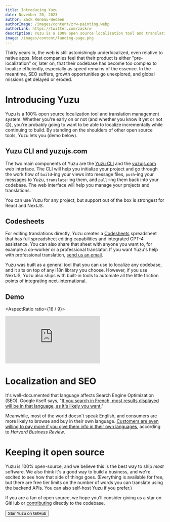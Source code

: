 ```yaml
---
title: Introducing Yuzu
date: November 20, 2023
author: Zack Reneau-Wedeen
authorImage: /images/content/zrw-painting.webp
authorLink: https://twitter.com/zackrw
description: Yuzu is a 100% open source localization tool and translation management system.
image: /images/content/landing-page.png
---
```


Thirty years in, the web is still astonishingly underlocalized, even relative to native apps.
Most companies feel that their product is either "pre-localization" or, later on,
that their codebase has become too complex to localize efficiently, especially as
speed remains of the essence. In the meantime, SEO suffers, growth opportunities go unexplored, and global missions get delayed or eroded. 

# Introducing Yuzu
Yuzu is a 100% open source localization tool and translation management system. Whether you're early on or not (and whether you know it yet or not 😊), you're probably going to want to be able to localize incrementally while continuing to build. By standing on the shoulders of other open source tools, Yuzu lets you (demo below).

## Yuzu CLI and yuzujs.com
The two main components of Yuzu are the [Yuzu CLI](https://www.npmjs.com/package/yuzu) and the [yuzujs.com](https://yuzujs.com) web interface. The CLI will help you initialize your project and go through the work flow of `build`-ing your views into message files,
`push`-ing your messages to Yuzu, `translate`-ing them, and `pull`-ing them back into your codebase. The web interface will help you manage your projects and translations.

You can use Yuzu for any project, but support out of the box is strongest for React and NextJS.

## Codesheets
For editing translations directly, Yuzu creates a [Codesheets](https://codesheets.com/) spreadsheet that has full spreadsheet editing capabilities and integrated GPT-4 assistance. You can also share that sheet with anyone you want to, for example a co-worker or a professional translator. If you want Yuzu's help with professional translation, [send us an email](mailto:contact@yuzujs.com).

Yuzu was built as a general tool that you can use to localize any codebase, and it sits on top of any i18n library you choose. However, if you use NextJS, Yuzu also ships with built-in tools to automate all the little friction points of integrating [next-international](https://next-international.vercel.app/).

## Demo
<AspectRatio ratio={16 / 9}>
<iframe src="https://www.youtube.com/embed/CJAIyXQ5wNU?si=Pwom6EEXA9ehZre_" title="YouTube video player" frameborder="0" allow="accelerometer; autoplay; clipboard-write; encrypted-media; gyroscope; picture-in-picture; web-share" allowfullscreen></iframe>
</AspectRatio>

# Localization and SEO
It's well-documented that language affects Search Engine Optimization (SEO). Google itself says, "[If you search in French, most results displayed will be in that language, as it's likely you want.](https://www.google.com/search/howsearchworks/how-search-works/ranking-results/)"

Meanwhile, most of the world doesn't speak English, and consumers are more likely to browse and buy in their own language. [Customers are even willing to pay more if you give them info in their own languages](https://hbr.org/2012/08/speak-to-global-customers-in-t), according to *Harvard Business Review*.

# Keeping it open source
Yuzu is 100% open-source, and we believe this is the best way to ship *most* software. We also think it's a good way to build a business, and we're excited to see how that side of things goes. (Everything is available for free, but there are free tier limits on the number of words you can translate using the backend APIs. You can also self-host Yuzu if you prefer.)

If you are a fan of open source, we hope you'll consider giving us a star on GitHub or [contributing](https://github.com/radishworkshop/yuzu/blob/main/CONTRIBUTING.md) directly to the codebase.

<Link target="_blank" href="https://github.com/radishworkshop/yuzu"><Button className="mt-4"><Icons.github className="w-4 h-4 flex-none mr-2" />Star Yuzu on GitHub</Button></Link>